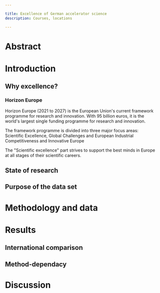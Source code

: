 ```yaml
---

title: Excellence of German accelerator science
description: Courses, locations

---
```


  <div class="spread--left spread-area--intro">

# Abstract

  </div>

  <div class="spread--left spread-area--c-2-under-header">

# Introduction

## Why excellence?

### Horizon Europe

Horizon Europe (2021 to 2027) is the European Union's current framework programme for research and innovation. With 95 billion euros, it is the world's largest single funding programme for research and innovation.

The framework programme is divided into three major focus areas: Scientific Excellence, Global Challenges and European Industrial Competitiveness and Innovative Europe

The "Scientific excellence" part strives to support the best minds in Europe at all stages of their scientific careers.

  </div>

<div class="spread--left spread-area--c-3-under-header">

## State of research

## Purpose of the data set

# Methodology and data

  </div>

  <div class="spread--right spread-area--c-3">

# Results

## International comparison

## Method-dependacy

# Discussion

  </div>
